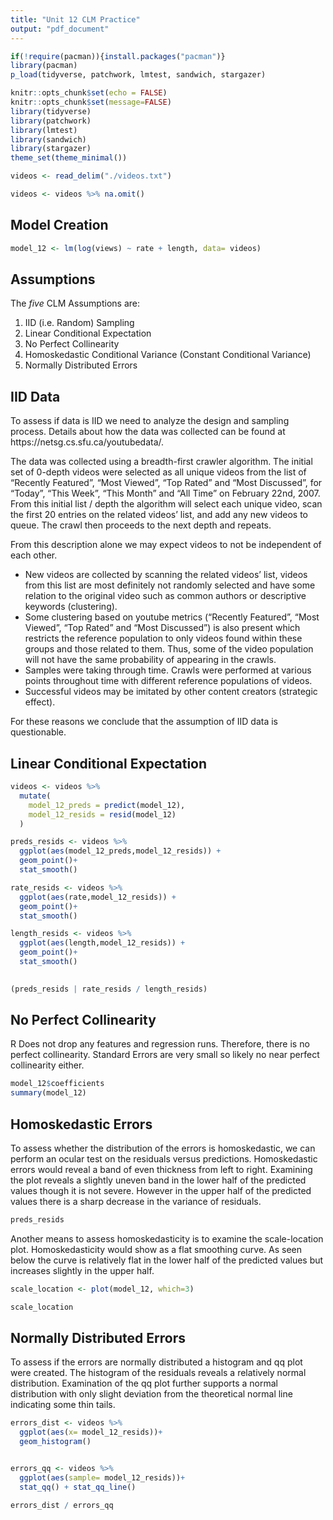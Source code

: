 ```yaml
---
title: "Unit 12 CLM Practice"
output: "pdf_document"
---
```

```r
if(!require(pacman)){install.packages("pacman")}
library(pacman)
p_load(tidyverse, patchwork, lmtest, sandwich, stargazer)


```

```r

knitr::opts_chunk$set(echo = FALSE)
knitr::opts_chunk$set(message=FALSE)
library(tidyverse)
library(patchwork)
library(lmtest)
library(sandwich)
library(stargazer)
theme_set(theme_minimal())

```

```r

videos <- read_delim("./videos.txt")

videos <- videos %>% na.omit()

```

## Model Creation

```r

model_12 <- lm(log(views) ~ rate + length, data= videos)

```

## Assumptions 

The *five* CLM Assumptions are: 

1. IID (i.e. Random) Sampling 
2. Linear Conditional Expectation
3. No Perfect Collinearity 
4. Homoskedastic Conditional Variance (Constant Conditional Variance)
5. Normally Distributed Errors

## IID Data

To assess if data is IID we need to analyze the design and sampling process. Details about how the data was collected can be found at https://netsg.cs.sfu.ca/youtubedata/. 

The data was collected using a breadth-first crawler algorithm. The initial set of 0-depth videos were selected as all unique videos from the list of "Recently Featured", "Most Viewed", "Top Rated" and "Most Discussed", for "Today", "This Week", "This Month" and "All Time" on February 22nd, 2007. From this initial list / depth the algorithm will select each unique video, scan the first 20 entries on the related videos' list, and add any new videos to queue. The crawl then proceeds to the next depth and repeats.

From this description alone we may expect videos to not be independent of each other.

* New videos are collected by scanning the related videos' list, videos from this list are most definitely not randomly selected and have some relation to the original video such as common authors or descriptive keywords (clustering). 
* Some clustering based on youtube metrics ("Recently Featured", "Most Viewed", "Top Rated" and "Most Discussed") is also present which restricts the reference population to only videos found within these groups and those related to them. Thus, some of the video population will not have the same probability of appearing in the crawls.
* Samples were taking through time. Crawls were performed at various points throughout time with different reference populations of videos.
* Successful videos may be imitated by other content creators (strategic effect).

For these reasons we conclude that the assumption of IID data is questionable.

## Linear Conditional Expectation

```r

videos <- videos %>%
  mutate(
    model_12_preds = predict(model_12),
    model_12_resids = resid(model_12)
  )

preds_resids <- videos %>%
  ggplot(aes(model_12_preds,model_12_resids)) +
  geom_point()+
  stat_smooth()

rate_resids <- videos %>%
  ggplot(aes(rate,model_12_resids)) +
  geom_point()+
  stat_smooth()

length_resids <- videos %>%
  ggplot(aes(length,model_12_resids)) +
  geom_point()+
  stat_smooth()
  
```

```r
(preds_resids | rate_resids / length_resids)
```
## No Perfect Collinearity
R Does not drop any features and regression runs. Therefore, there is no perfect collinearity.
Standard Errors are very small so likely no near perfect collinearity either.

```r

model_12$coefficients
summary(model_12)

```

## Homoskedastic Errors
To assess whether the distribution of the errors is homoskedastic, we can perform an ocular test on the residuals versus predictions. Homoskedastic errors would reveal a band of even thickness from left to right. Examining the plot reveals a slightly uneven band in the lower half of the predicted values though it is not severe. However in the upper half of the predicted values there is a sharp decrease in the variance of residuals.

```r

preds_resids


```
Another means to assess homoskedasticity is to examine the scale-location plot. Homoskedasticity would show as a flat smoothing curve. As seen below the curve is relatively flat in the lower half of the predicted values but increases slightly in the upper half.

```r

scale_location <- plot(model_12, which=3)

scale_location

```
## Normally Distributed Errors
To assess if the errors are normally distributed a histogram and qq plot were created. The histogram of the residuals reveals a relatively normal distribution. Examination of the qq plot further supports a normal distribution with only slight deviation from the theoretical normal line indicating some thin tails.

```r

errors_dist <- videos %>%
  ggplot(aes(x= model_12_resids))+
  geom_histogram()


errors_qq <- videos %>%
  ggplot(aes(sample= model_12_resids))+
  stat_qq() + stat_qq_line()

errors_dist / errors_qq
```
